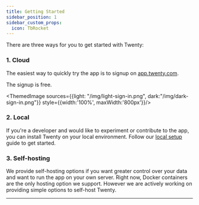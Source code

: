 ```yaml
---
title: Getting Started
sidebar_position: 1
sidebar_custom_props:
  icon: TbRocket
---
```


There are three ways for you to get started with Twenty:
### 1. Cloud

The easiest way to quickly try the app is to signup on [app.twenty.com](https://app.twenty.com).

The signup is free.

<ThemedImage sources={{light: "/img/light-sign-in.png", dark:"/img/dark-sign-in.png"}} style={{width:'100%', maxWidth:'800px'}}/>

### 2. Local
If you're a developer and would like to experiment or contribute to the app, you can install Twenty on your local environment. Follow our [local setup](/developer/local-setup) guide to get started.  

### 3. Self-hosting
We provide self-hosting options if you want greater control over your data and want to run the app on your own server. Right now, Docker containers are the only hosting option we support. However we are actively working on providing simple options to self-host Twenty.


___


